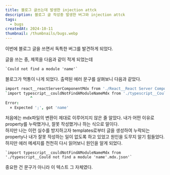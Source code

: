 ```yaml
---
title: 블로그 글쓰는데 발생한 injection attck
description: 블로그 글 작성중 발생한 버그와 injection attck
tags:
  - bugs
createdAt: 2024-10-11
thumbnail: /thumbnails/bugs.webp
---
```

이번에 블로그 글을 쓰면서 독특한 버그를 발견하게 되었다. 

글을 쓰는 중, 제목을 다음과 같이 적게 되었는데

```null
`Could not find a module 'name'`
```

블로그가 먹통이 나게 되었다. 출력된 에러 문구를 살펴보니 다음과 같았다. 

```j
import react__reactServerComponentMdx from './React__React Server Component.mdx.json' assert { type: 'json' }
`import typescript__couldNotFindAModuleNameMdx from './typescript__Could not find a module 'name'.mdx.json'` assert { type: 'json' }
		   ^
Error: 
  × Expected ';', got 'name'

```

처음에는 mdx파일의 변환이 제대로 이루어지지 않은 줄 알았다. 내가 어떤 이유로 property를 누락했거나, 잘못 작성했거나 하는 식으로 말이다.
<br/>
하지만 나는 이런 실수를 방지하고자 templates로부터 글을 생성하여 누락되는 property나 내가 잘못 작성하는 일이 없도록 하고 있었고 원인을 도무지 알기 힘들었다. 
<br/>
하지만 에러 메세지를 천천히 다시 읽어보니 원인을 알게 되었다. 

```
`import typescript__couldNotFindAModuleNameMdx from './typescript__Could not find a module 'name'.mdx.json'`
```
중요한 건 문구가 아니라 이 텍스트 그 자체였다. 